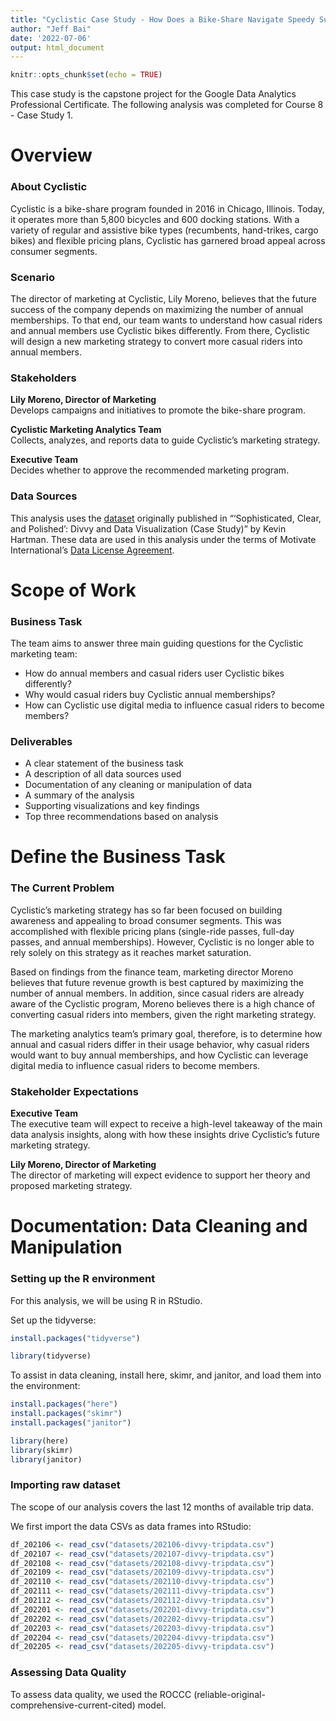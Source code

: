 ```yaml
---
title: "Cyclistic Case Study - How Does a Bike-Share Navigate Speedy Success?"
author: "Jeff Bai"
date: '2022-07-06'
output: html_document
---
```


```r
knitr::opts_chunk$set(echo = TRUE)
```

This case study is the capstone project for the Google Data Analytics Professional Certificate. The following analysis was completed for Course 8 - Case Study 1. 

# Overview
### About Cyclistic
Cyclistic is a bike-share program founded in 2016 in Chicago, Illinois. Today, it operates more than 5,800 bicycles and 600 docking stations. With a variety of regular and assistive bike types (recumbents, hand-trikes, cargo bikes) and flexible pricing plans, Cyclistic has garnered broad appeal across consumer segments.

### Scenario
The director of marketing at Cyclistic, Lily Moreno, believes that the future success of the company depends on maximizing the number of annual memberships. To that end, our team wants to understand how casual riders and annual members use Cyclistic bikes differently. From there, Cyclistic will design a new marketing strategy to convert more casual riders into annual members.

### Stakeholders
**Lily Moreno, Director of Marketing**  
Develops campaigns and initiatives to promote the bike-share program.

**Cyclistic Marketing Analytics Team**  
Collects, analyzes, and reports data to guide Cyclistic's marketing strategy.

**Executive Team**  
Decides whether to approve the recommended marketing program.

### Data Sources
This analysis uses the [dataset](https://divvy-tripdata.s3.amazonaws.com/index.html) originally published in "'Sophisticated, Clear, and Polished': Divvy and Data Visualization (Case Study)" by Kevin Hartman. These data are used in this analysis under the terms of Motivate International's [Data License Agreement](https://ride.divvybikes.com/data-license-agreement).

# Scope of Work
### Business Task
The team aims to answer three main guiding questions for the Cyclistic marketing team:

* How do annual members and casual riders user Cyclistic bikes differently?
* Why would casual riders buy Cyclistic annual memberships?
* How can Cyclistic use digital media to influence casual riders to become members?

### Deliverables
* A clear statement of the business task
* A description of all data sources used
* Documentation of any cleaning or manipulation of data
* A summary of the analysis
* Supporting visualizations and key findings
* Top three recommendations based on analysis

# Define the Business Task

### The Current Problem
Cyclistic's marketing strategy has so far been focused on building awareness and appealing to broad consumer segments. This was accomplished with flexible pricing plans (single-ride passes, full-day passes, and annual memberships). However, Cyclistic is no longer able to rely solely on this strategy as it reaches market saturation.

Based on findings from the finance team, marketing director Moreno believes that future revenue growth is best captured by maximizing the number of annual members. In addition, since casual riders are already aware of the Cyclistic program, Moreno believes there is a high chance of converting casual riders into members, given the right marketing strategy.

The marketing analytics team's primary goal, therefore, is to determine how annual and casual riders differ in their usage behavior, why casual riders would want to buy annual memberships, and how Cyclistic can leverage digital media to influence casual riders to become members.

### Stakeholder Expectations
**Executive Team**  
The executive team will expect to receive a high-level takeaway of the main data analysis insights, along with how these insights drive Cyclistic's future marketing strategy.

**Lily Moreno, Director of Marketing**  
The director of marketing will expect evidence to support her theory and proposed marketing strategy.

# Documentation: Data Cleaning and Manipulation
### Setting up the R environment
For this analysis, we will be using R in RStudio.

Set up the tidyverse:

```r
install.packages("tidyverse")

library(tidyverse)
```

To assist in data cleaning, install here, skimr, and janitor, and load them into the environment:

```r
install.packages("here")
install.packages("skimr")
install.packages("janitor")

library(here)
library(skimr)
library(janitor)
```

### Importing raw dataset
The scope of our analysis covers the last 12 months of available trip data.

We first import the data CSVs as data frames into RStudio:

```r
df_202106 <- read_csv("datasets/202106-divvy-tripdata.csv")
df_202107 <- read_csv("datasets/202107-divvy-tripdata.csv")
df_202108 <- read_csv("datasets/202108-divvy-tripdata.csv")
df_202109 <- read_csv("datasets/202109-divvy-tripdata.csv")
df_202110 <- read_csv("datasets/202110-divvy-tripdata.csv")
df_202111 <- read_csv("datasets/202111-divvy-tripdata.csv")
df_202112 <- read_csv("datasets/202112-divvy-tripdata.csv")
df_202201 <- read_csv("datasets/202201-divvy-tripdata.csv")
df_202202 <- read_csv("datasets/202202-divvy-tripdata.csv")
df_202203 <- read_csv("datasets/202203-divvy-tripdata.csv")
df_202204 <- read_csv("datasets/202204-divvy-tripdata.csv")
df_202205 <- read_csv("datasets/202205-divvy-tripdata.csv")
```

### Assessing Data Quality
To assess data quality, we used the ROCCC (reliable-original-comprehensive-current-cited) model.

